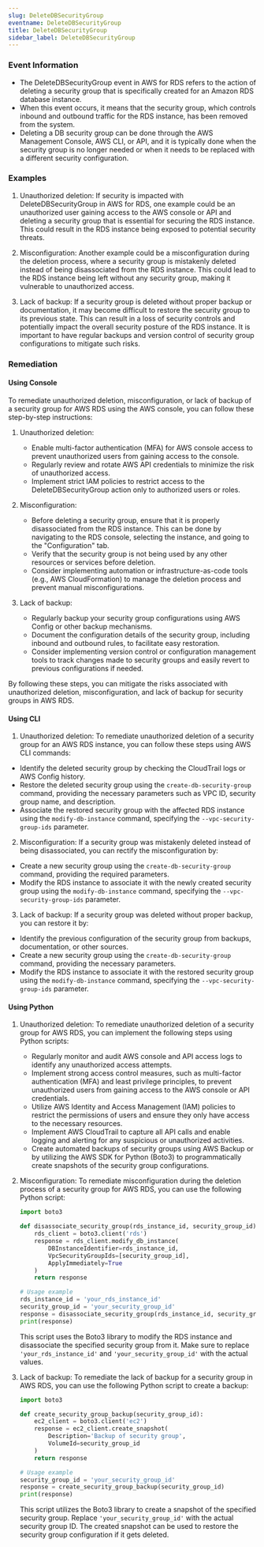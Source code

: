 ```yaml
--- 
slug: DeleteDBSecurityGroup
eventname: DeleteDBSecurityGroup
title: DeleteDBSecurityGroup
sidebar_label: DeleteDBSecurityGroup
---
```

                       
### Event Information

- The DeleteDBSecurityGroup event in AWS for RDS refers to the action of deleting a security group that is specifically created for an Amazon RDS database instance.
- When this event occurs, it means that the security group, which controls inbound and outbound traffic for the RDS instance, has been removed from the system.
- Deleting a DB security group can be done through the AWS Management Console, AWS CLI, or API, and it is typically done when the security group is no longer needed or when it needs to be replaced with a different security configuration.


### Examples

1. Unauthorized deletion: If security is impacted with DeleteDBSecurityGroup in AWS for RDS, one example could be an unauthorized user gaining access to the AWS console or API and deleting a security group that is essential for securing the RDS instance. This could result in the RDS instance being exposed to potential security threats.

2. Misconfiguration: Another example could be a misconfiguration during the deletion process, where a security group is mistakenly deleted instead of being disassociated from the RDS instance. This could lead to the RDS instance being left without any security group, making it vulnerable to unauthorized access.

3. Lack of backup: If a security group is deleted without proper backup or documentation, it may become difficult to restore the security group to its previous state. This can result in a loss of security controls and potentially impact the overall security posture of the RDS instance. It is important to have regular backups and version control of security group configurations to mitigate such risks.

### Remediation

#### Using Console

To remediate unauthorized deletion, misconfiguration, or lack of backup of a security group for AWS RDS using the AWS console, you can follow these step-by-step instructions:

1. Unauthorized deletion:
   - Enable multi-factor authentication (MFA) for AWS console access to prevent unauthorized users from gaining access to the console.
   - Regularly review and rotate AWS API credentials to minimize the risk of unauthorized access.
   - Implement strict IAM policies to restrict access to the DeleteDBSecurityGroup action only to authorized users or roles.

2. Misconfiguration:
   - Before deleting a security group, ensure that it is properly disassociated from the RDS instance. This can be done by navigating to the RDS console, selecting the instance, and going to the "Configuration" tab.
   - Verify that the security group is not being used by any other resources or services before deletion.
   - Consider implementing automation or infrastructure-as-code tools (e.g., AWS CloudFormation) to manage the deletion process and prevent manual misconfigurations.

3. Lack of backup:
   - Regularly backup your security group configurations using AWS Config or other backup mechanisms.
   - Document the configuration details of the security group, including inbound and outbound rules, to facilitate easy restoration.
   - Consider implementing version control or configuration management tools to track changes made to security groups and easily revert to previous configurations if needed.

By following these steps, you can mitigate the risks associated with unauthorized deletion, misconfiguration, and lack of backup for security groups in AWS RDS.

#### Using CLI

1. Unauthorized deletion: To remediate unauthorized deletion of a security group for an AWS RDS instance, you can follow these steps using AWS CLI commands:

- Identify the deleted security group by checking the CloudTrail logs or AWS Config history.
- Restore the deleted security group using the `create-db-security-group` command, providing the necessary parameters such as VPC ID, security group name, and description.
- Associate the restored security group with the affected RDS instance using the `modify-db-instance` command, specifying the `--vpc-security-group-ids` parameter.

2. Misconfiguration: If a security group was mistakenly deleted instead of being disassociated, you can rectify the misconfiguration by:

- Create a new security group using the `create-db-security-group` command, providing the required parameters.
- Modify the RDS instance to associate it with the newly created security group using the `modify-db-instance` command, specifying the `--vpc-security-group-ids` parameter.

3. Lack of backup: If a security group was deleted without proper backup, you can restore it by:

- Identify the previous configuration of the security group from backups, documentation, or other sources.
- Create a new security group using the `create-db-security-group` command, providing the necessary parameters.
- Modify the RDS instance to associate it with the restored security group using the `modify-db-instance` command, specifying the `--vpc-security-group-ids` parameter.

#### Using Python

1. Unauthorized deletion: To remediate unauthorized deletion of a security group for AWS RDS, you can implement the following steps using Python scripts:

   - Regularly monitor and audit AWS console and API access logs to identify any unauthorized access attempts.
   - Implement strong access control measures, such as multi-factor authentication (MFA) and least privilege principles, to prevent unauthorized users from gaining access to the AWS console or API credentials.
   - Utilize AWS Identity and Access Management (IAM) policies to restrict the permissions of users and ensure they only have access to the necessary resources.
   - Implement AWS CloudTrail to capture all API calls and enable logging and alerting for any suspicious or unauthorized activities.
   - Create automated backups of security groups using AWS Backup or by utilizing the AWS SDK for Python (Boto3) to programmatically create snapshots of the security group configurations.

2. Misconfiguration: To remediate misconfiguration during the deletion process of a security group for AWS RDS, you can use the following Python script:

   ```python
   import boto3

   def disassociate_security_group(rds_instance_id, security_group_id):
       rds_client = boto3.client('rds')
       response = rds_client.modify_db_instance(
           DBInstanceIdentifier=rds_instance_id,
           VpcSecurityGroupIds=[security_group_id],
           ApplyImmediately=True
       )
       return response

   # Usage example
   rds_instance_id = 'your_rds_instance_id'
   security_group_id = 'your_security_group_id'
   response = disassociate_security_group(rds_instance_id, security_group_id)
   print(response)
   ```

   This script uses the Boto3 library to modify the RDS instance and disassociate the specified security group from it. Make sure to replace `'your_rds_instance_id'` and `'your_security_group_id'` with the actual values.

3. Lack of backup: To remediate the lack of backup for a security group in AWS RDS, you can use the following Python script to create a backup:

   ```python
   import boto3

   def create_security_group_backup(security_group_id):
       ec2_client = boto3.client('ec2')
       response = ec2_client.create_snapshot(
           Description='Backup of security group',
           VolumeId=security_group_id
       )
       return response

   # Usage example
   security_group_id = 'your_security_group_id'
   response = create_security_group_backup(security_group_id)
   print(response)
   ```

   This script utilizes the Boto3 library to create a snapshot of the specified security group. Replace `'your_security_group_id'` with the actual security group ID. The created snapshot can be used to restore the security group configuration if it gets deleted.


 